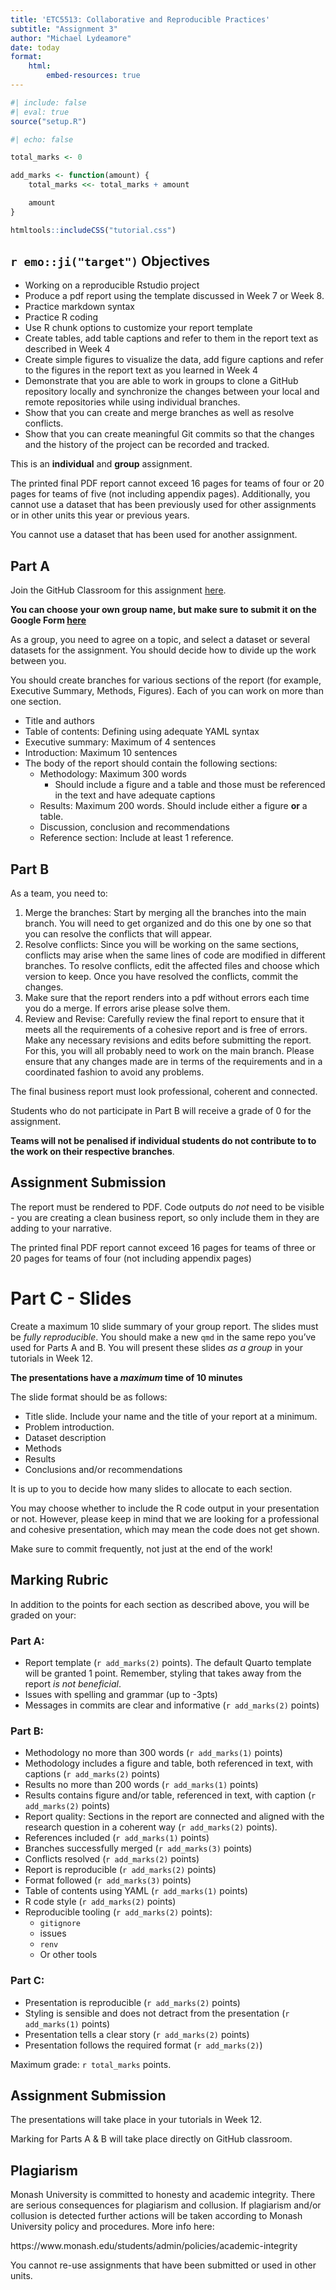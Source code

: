 ```yaml
---
title: 'ETC5513: Collaborative and Reproducible Practices'
subtitle: "Assignment 3"
author: "Michael Lydeamore"
date: today
format:
    html:
        embed-resources: true
---
```



```r
#| include: false
#| eval: true
source("setup.R")
```

```r
#| echo: false

total_marks <- 0

add_marks <- function(amount) {
    total_marks <<- total_marks + amount

    amount
}

```

```r
htmltools::includeCSS("tutorial.css")
```


## `r emo::ji("target")` Objectives

* Working on a reproducible  Rstudio project
* Produce a pdf report using the template discussed in Week 7 or Week 8.
* Practice markdown syntax
* Practice R coding
* Use R chunk options to customize your report template
* Create  tables, add table captions and  refer to them in the report text as described in Week 4
* Create simple figures to visualize the data, add figure captions and  refer to the figures in the report text as you learned in Week 4
* Demonstrate that you are able to work in groups to clone a GitHub repository locally and synchronize the changes between your local and remote repositories while using individual branches.
* Show that you can create and merge branches as well as resolve conflicts.
* Show that you can create meaningful Git commits so that the changes and the history of the project can be recorded and tracked.

::: {.callout-important}
This is an **individual**  and **group** assignment.

The printed final PDF report cannot exceed 16 pages for teams of four or 20 pages for teams of five (not including appendix pages). Additionally, you cannot use a dataset that has been previously used for other assignments or in other units this year or previous years.

You cannot use a dataset that has been used for another assignment.
:::

## Part A

::: {.callout-important}
Join the GitHub Classroom for this assignment [here](https://classroom.github.com/a/90isL5_2).

**You can choose your own group name, but make sure to submit it on the Google Form [here](https://forms.gle/qdEU7eYCsLZhRyV29)**
:::


As a group, you need to agree on a topic, and select a dataset or several datasets for the assignment. You should decide how to divide up the work between you.

You should create branches for various sections of the report (for example, Executive Summary, Methods, Figures). Each of you can work on more than one section.


- Title and authors
- Table of contents: Defining using adequate YAML syntax
- Executive summary: Maximum of 4 sentences
- Introduction: Maximum 10 sentences
- The body of the report should contain the following sections:
    - Methodology: Maximum 300 words
        - Should include a figure and a table and those must be referenced in the text and have adequate captions 
    - Results: Maximum 200 words. Should include either a figure **or** a table.
    - Discussion, conclusion and recommendations
    - Reference section: Include at least 1 reference. 

## Part B

As a team, you need to:

1. Merge the branches: Start by merging all the branches into the main branch. You will need to get organized and do this one by one so that you can resolve the conflicts that will appear.
2. Resolve conflicts: Since you will be working on the same sections, conflicts may arise when the same lines of code are modified in different branches. To resolve conflicts, edit the affected files and choose which version to keep. Once you have resolved the conflicts, commit the changes.
3. Make sure that the report renders into a pdf without errors each time you do a merge. If errors arise please solve them.
4. Review and Revise: Carefully review the final report to ensure that it meets all the requirements of a cohesive report and is free of errors. Make any necessary revisions and edits before submitting the report. For this, you will all probably need to work on the main branch. Please ensure that any changes made are in terms of the requirements and in a coordinated fashion to avoid any problems.

The final business report must look professional, coherent and connected.

Students who do not participate in Part B will receive a grade of 0 for the assignment.

**Teams will not be penalised if individual students do not contribute to to the work on their respective branches**.

## Assignment Submission

The report must be rendered to PDF. Code outputs do _not_ need to be visible - you are creating a clean business report, so only include them in they are adding to your narrative.

::: {.callout-important}
The printed final PDF report cannot exceed 16 pages for teams of three or 20 pages for teams of four (not including appendix pages)
:::

# Part C - Slides

Create a maximum 10 slide summary of your group report. The slides must be _fully reproducible_. You should make a new `qmd` in the same repo you've used for Parts A and B. You will present these slides _as a group_ in your tutorials in Week 12.

**The presentations have a _maximum_ time of 10 minutes**


The slide format should be as follows:

* Title slide. Include your name and the title of your report at a minimum.
* Problem introduction.
* Dataset description
* Methods
* Results
* Conclusions and/or recommendations

It is up to you to decide how many slides to allocate to each section.

You may choose whether to include the R code output in your presentation or not. However, please keep in mind that we are looking for a professional and cohesive presentation, which may mean the code does not get shown.

Make sure to commit frequently, not just at the end of the work!


## Marking Rubric

In addition to the points for each section as described above, you will be graded on your:

### Part A:

- Report template (`r add_marks(2)` points). The default Quarto template will be granted 1 point. Remember, styling that takes away from the report _is not beneficial_.
- Issues with spelling and grammar (up to -3pts)
- Messages in commits are clear and informative (`r add_marks(2)` points)

### Part B:

- Methodology no more than 300 words (`r add_marks(1)` points)
- Methodology includes a figure and table, both referenced in text, with captions (`r add_marks(2)` points)
- Results no more than 200 words (`r add_marks(1)` points)
- Results contains figure and/or table, referenced in text, with caption (`r add_marks(2)` points)
- Report quality: Sections in the report are connected and aligned with the research question in a coherent way (`r add_marks(2)` points).
- References included (`r add_marks(1)` points)
- Branches successfully merged (`r add_marks(3)` points)
- Conflicts resolved (`r add_marks(2)` points)
- Report is reproducible (`r add_marks(2)` points)
- Format followed (`r add_marks(3)` points)
- Table of contents using YAML (`r add_marks(1)` points)
- R code style (`r add_marks(2)` points)
- Reproducible tooling (`r add_marks(2)` points):
    - `gitignore`
    - issues
    - `renv`
    - Or other tools

### Part C:

* Presentation is reproducible  (`r add_marks(2)` points)
* Styling is sensible and does not detract from the presentation  (`r add_marks(1)` points)
* Presentation tells a clear story  (`r add_marks(2)` points)
* Presentation follows the required format (`r add_marks(2)`)

Maximum grade: `r total_marks` points.

## Assignment Submission

The presentations will take place in your tutorials in Week 12.

Marking for Parts A & B will take place directly on GitHub classroom.

## Plagiarism

Monash University is committed to honesty and academic integrity. There are serious consequences for plagiarism and collusion. If plagiarism and/or collusion is detected further actions will be taken according to Monash University policy and procedures. More info here:

https://www.monash.edu/students/admin/policies/academic-integrity

You cannot re-use assignments that have been submitted or used in other units.
